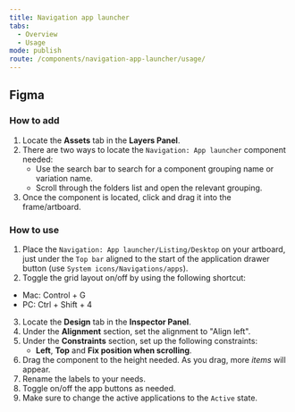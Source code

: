 ```yaml
---
title: Navigation app launcher
tabs:
  - Overview
  - Usage
mode: publish
route: /components/navigation-app-launcher/usage/
---
```


## Figma

### How to add

1. Locate the **Assets** tab in the **Layers Panel**.
2. There are two ways to locate the `Navigation: App launcher` component needed:
   - Use the search bar to search for a component grouping name or variation name.
   - Scroll through the folders list and open the relevant grouping.
3. Once the component is located, click and drag it into the frame/artboard.

### How to use

1. Place the `Navigation: App launcher/Listing/Desktop` on your artboard, just under the `Top bar` aligned to the start of the application drawer button (use `System icons/Navigations/apps`).
2. Toggle the grid layout on/off by using the following shortcut:

- Mac: Control + G
- PC: Ctrl + Shift + 4

3. Locate the **Design** tab in the **Inspector Panel**.
4. Under the **Alignment** section, set the alignment to "Align left".
5. Under the **Constraints** section, set up the following constraints:
   - **Left**, **Top** and **Fix position when scrolling**.
6. Drag the component to the height needed. As you drag, more _items_ will appear.
7. Rename the labels to your needs.
8. Toggle on/off the app buttons as needed.
9. Make sure to change the active applications to the `Active` state.
